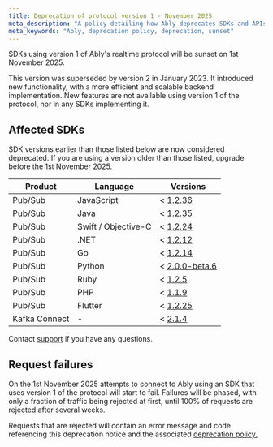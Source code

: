 ```yaml
---
title: Deprecation of protocol version 1 - November 2025
meta_description: "A policy detailing how Ably deprecates SDKs and APIs."
meta_keywords: "Ably, deprecation policy, deprecation, sunset"
---
```


SDKs using version 1 of Ably's realtime protocol will be sunset on 1st November 2025.

This version was superseded by version 2 in January 2023. It introduced new functionality, with a more efficient and scalable backend implementation. New features are not available using version 1 of the protocol, nor in any SDKs implementing it.

## Affected SDKs <a id="sdks"/>

SDK versions earlier than those listed below are now considered deprecated. If you are using a version older than those listed, upgrade before the 1st November 2025.

| Product | Language | Versions |
| ------- | -------- | -------- |
| Pub/Sub | JavaScript | < [1.2.36](https://github.com/ably/ably-js/releases/tag/1.2.36) |
| Pub/Sub | Java | < [1.2.35](https://github.com/ably/ably-java/releases/tag/v1.2.35) |
| Pub/Sub | Swift / Objective-C | < [1.2.24](https://github.com/ably/ably-cocoa/releases/tag/1.2.24) |
| Pub/Sub | .NET | < [1.2.12](https://github.com/ably/ably-dotnet/releases/tag/1.2.12) |
| Pub/Sub | Go | < [1.2.14](https://github.com/ably/ably-go/releases/tag/v1.2.14) |
| Pub/Sub | Python | < [2.0.0-beta.6](https://github.com/ably/ably-python/releases/tag/v2.0.0-beta.6) |
| Pub/Sub | Ruby | < [1.2.5](https://github.com/ably/ably-ruby/releases/tag/v1.2.5) |
| Pub/Sub | PHP | < [1.1.9](https://github.com/ably/ably-php/releases/tag/1.1.9) |
| Pub/Sub | Flutter | < [1.2.25](https://github.com/ably/ably-flutter/releases/tag/v1.2.25) |
| Kafka Connect | - | < [2.1.4](https://github.com/ably/kafka-connect-ably/releases/tag/v2.1.4) |

Contact [support](https://ably.com/support) if you have any questions.

## Request failures <a id="requests"/>

On the 1st November 2025 attempts to connect to Ably using an SDK that uses version 1 of the protocol will start to fail. Failures will be phased, with only a fraction of traffic being rejected at first, until 100% of requests are rejected after several weeks.

Requests that are rejected will contain an error message and code referencing this deprecation notice and the associated [deprecation policy.](/docs/platform/deprecate)
